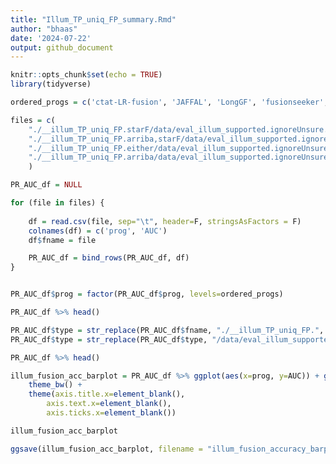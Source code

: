 ```yaml
---
title: "Illum_TP_uniq_FP_summary.Rmd"
author: "bhaas"
date: '2024-07-22'
output: github_document
---
```


```r
knitr::opts_chunk$set(echo = TRUE)
library(tidyverse)
```


```r

ordered_progs = c('ctat-LR-fusion', 'JAFFAL', 'LongGF', 'fusionseeker', 'pbfusion')


```


```r

files = c(
    "./__illum_TP_uniq_FP.starF/data/eval_illum_supported.ignoreUnsure.results.scored.PR.AUC",
    "./__illum_TP_uniq_FP.arriba,starF/data/eval_illum_supported.ignoreUnsure.results.scored.PR.AUC",
    "./__illum_TP_uniq_FP.either/data/eval_illum_supported.ignoreUnsure.results.scored.PR.AUC",
    "./__illum_TP_uniq_FP.arriba/data/eval_illum_supported.ignoreUnsure.results.scored.PR.AUC"
    )

```


```r

PR_AUC_df = NULL

for (file in files) {
    
    df = read.csv(file, sep="\t", header=F, stringsAsFactors = F)
    colnames(df) = c('prog', 'AUC')
    df$fname = file

    PR_AUC_df = bind_rows(PR_AUC_df, df)
}


PR_AUC_df$prog = factor(PR_AUC_df$prog, levels=ordered_progs)

PR_AUC_df %>% head()

```

```r

PR_AUC_df$type = str_replace(PR_AUC_df$fname, "./__illum_TP_uniq_FP.", "")
PR_AUC_df$type = str_replace(PR_AUC_df$type, "/data/eval_illum_supported.*$", "")

PR_AUC_df %>% head()

```

```r

illum_fusion_acc_barplot = PR_AUC_df %>% ggplot(aes(x=prog, y=AUC)) + geom_col(aes(fill=prog)) + facet_wrap(~type, ncol=4) +
    theme_bw() +
    theme(axis.title.x=element_blank(),
        axis.text.x=element_blank(),
        axis.ticks.x=element_blank())

illum_fusion_acc_barplot 

```

```r

ggsave(illum_fusion_acc_barplot, filename = "illum_fusion_accuracy_barplot.svg", width=7, height=3.5)


```







